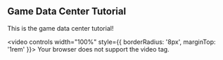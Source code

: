 

 

## Game Data Center Tutorial

This is the game data center tutorial!

<video controls width="100%" style={{ borderRadius: '8px', marginTop: '1rem' }}>
  <source src="/SkyrimNet-GamePlugin/videos/datavideotutorial.mp4" type="video/mp4" />
  Your browser does not support the video tag.
</video>
